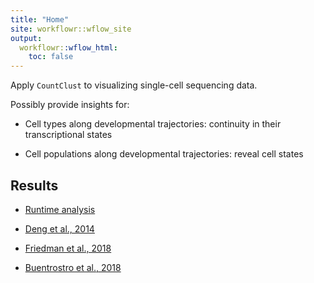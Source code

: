 ```yaml
---
title: "Home"
site: workflowr::wflow_site
output:
  workflowr::wflow_html:
    toc: false
---
```


Apply `CountClust` to visualizing single-cell sequencing data.


Possibly provide insights for:

* Cell types along developmental trajectories: continuity in their transcriptional states

* Cell populations along developmental trajectories: reveal cell states


## Results

* [Runtime analysis](runtime.html)

* [Deng et al., 2014](deng.html)

* [Friedman et al., 2018](friedman.html)

* [Buentrostro et al., 2018](buentrostro.html)
